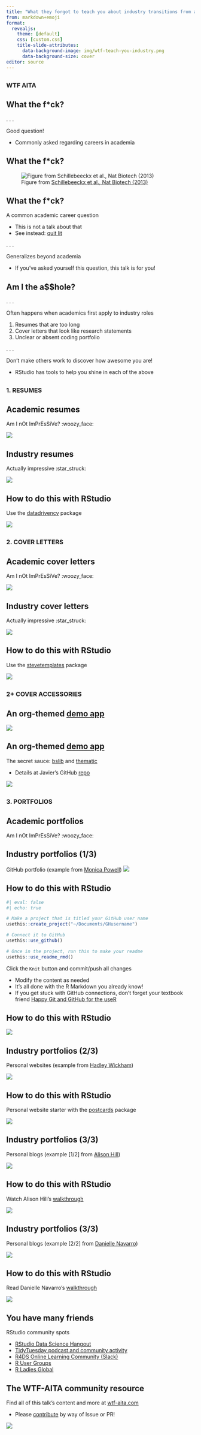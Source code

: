 ```yaml
---
title: "What they forgot to teach you about industry transitions from academia"
from: markdown+emoji
format:
  revealjs: 
    theme: [default]
    css: [custom.css]
    title-slide-attributes:
      data-background-image: img/wtf-teach-you-industry.png
      data-background-size: cover
editor: source
---
```


## {.wtf-aita id="wtf-aita" .center}

### WTF AITA

<!-- 
Cover photo by:
<a href="https://unsplash.com/@towfiqu999999?utm_source=unsplash&utm_medium=referral&utm_content=creditCopyText"Towfiqu barbhuiya</a> on <a href="https://unsplash.com/s/photos/question?utm_source=unsplash&utm_medium=referral&utm_content=creditCopyText"Unsplash</a>

Figuring out how to add image to title slide:
https://github.com/rstudio/revealjs/issues/32

Customizing other elements:
https://stackoverflow.com/questions/72149751/how-to-change-text-color-in-quarto-slides
https://quarto.org/docs/presentations/revealjs/themes.html#customizing-themes
-->

## What the f\*ck?

. . .

Good question!

-   Commonly asked regarding careers in academia

## What the f\*ck?

![Figure from [Schillebeeckx et al., Nat Biotech (2013)](https://www.nature.com/articles/nbt.2706)](img/phds-vs-jobs.png){fig-align="center" fig-alt="A plot showing way more phds granted than faculty positions available each year"}

## What the f\*ck?

A common academic career question

-   This is not a talk about that
-   See instead: [quit lit](https://theprofessorisin.com/tag/quit-lit/)

. . .

Generalizes beyond academia

-   If you've asked yourself this question, this talk is for you!

## Am I the a$$hole?

. . .

Often happens when academics first apply to industry roles

:::{.incremental}

1.  Resumes that are too long
2.  Cover letters that look like research statements
3.  Unclear or absent coding portfolio

:::

. . .

Don't make others work to discover how awesome you are!

-   RStudio has tools to help you shine in each of the above

## {.resumes id="resumes" .center}

### 1. RESUMES

## Academic resumes

Am I nOt ImPrEsSiVe? :woozy_face:

![](img/cv-scroll.gif){fig-align="center" fig-alt="A scrolling gif of my embarrassing 22 page CV"}

## Industry resumes

Actually impressive :star_struck:

![](img/shannon-resume.gif){fig-align="center" fig-alt="A scrolling gif of Shannon Pileggi's awesome resume"}

## How to do this with RStudio

Use the [datadrivencv](http://nickstrayer.me/datadrivencv/) package

![](img/datadrivencv.png){fig-align="center" fig-alt="A screenshot of the datadrivencv package docs"}

<!-- also mention https://pkg.mitchelloharawild.com/vitae/ -->

## {.cover-letters id="cover-letters" .center}

### 2. COVER LETTERS

## Academic cover letters

Am I nOt ImPrEsSiVe? :woozy_face:

![](img/cover-letter-bad.gif){fig-align="center" fig-alt="A scrolling gif of my rambling and densely packed academic cover letter"}

## Industry cover letters

Actually impressive :star_struck:

![](img/cover-letter-good.png){fig-align="center" fig-alt="A much improved industry cover letter from the stevetemplates package"}

## How to do this with RStudio

Use the [stevetemplates](http://svmiller.com/stevetemplates/) package

![](img/steve-templates.png){fig-align="center" fig-alt="A screenshot of the stevetemplates package docs"}

## {.cover-accessories id="cover-accessories" .center}

### 2+ COVER ACCESSORIES

## An org-themed [demo app](https://javierorraca.shinyapps.io/Bloomreach_Shiny_App/)

![](img/bloomreach.png){fig-align="center" fig-alt="A screenshot of Javier Orraca's Bloomreach demo Shiny app"}

## An org-themed [demo app](https://javierorraca.shinyapps.io/Bloomreach_Shiny_App/)

The secret sauce: [bslib](https://rstudio.github.io/bslib/) and [thematic](https://rstudio.github.io/thematic/)

- Details at Javier's GitHub [repo](https://github.com/JavOrraca/bslib_demo_shiny)

![](img/bloomreach-gh.png){fig-align="center" fig-alt="A screenshot of Javier Orraca's GitHub repository for the Bloomreach demo Shiny app"}


## {.portfolios id="portfolios" .center}

### 3. PORTFOLIOS

## Academic portfolios

Am I nOt ImPrEsSiVe? :woozy_face:

## Industry portfolios (1/3)

GitHub portfolio (example from [Monica Powell](https://aboutmonica.com/blog/how-to-create-a-github-profile-readme/)) ![](img/gh-profile.png){fig-align="center" fig-alt="A screenshot Monica Powell's GitHub landing page with her profile"}

## How to do this with RStudio

```r
#| eval: false
#| echo: true

# Make a project that is titled your GitHub user name
usethis::create_project("~/Documents/GHusername")

# Connect it to GitHub
usethis::use_github()

# Once in the project, run this to make your readme
usethis::use_readme_rmd()
```

Click the `Knit` button and commit/push all changes

- Modify the content as needed
- It's all done with the R Markdown you already know!
- If you get stuck with GitHub connections, don't forget your textbook friend [Happy Git and GitHub for the useR](https://happygitwithr.com/)

## How to do this with RStudio

![](img/gh-profile-tgerke.png){fig-align="center" fig-alt="A screenshot of the boilerplate usethis readme content rendered to my GitHub landing page"}

## Industry portfolios (2/3)

Personal websites (example from [Hadley Wickham](https://hadley.nz/))

![](img/postcards-hadley.png){fig-align="center" fig-alt="A screenshot Hadley Wickham's landing page at his website which was made with the postcards package"}

## How to do this with RStudio

Personal website starter with the [postcards](https://github.com/seankross/postcards) package

![](img/postcards.gif){fig-align="center" fig-alt="A scrolling screenshot of the postcards package docs"}

## Industry portfolios (3/3)

Personal blogs (example [1/2] from [Alison Hill](https://www.apreshill.com/))

![](img/apreshill.png){fig-align="center" fig-alt="A screenshot of Alison Hill's landing page"}

## How to do this with RStudio

Watch Alison Hill's [walkthrough](https://www.apreshill.com/talk/2021-iyo-tunis/)

![](img/apero.png){fig-align="center" fig-alt="A screenshot of Alison Hill's weblink to her R-ladies Hugo Apero talk"}

## Industry portfolios (3/3)

Personal blogs (example [2/2] from [Danielle Navarro](https://blog.djnavarro.net/))

![](img/navarro.png){fig-align="center" fig-alt="A screenshot of Danielle Navarro's landing page"}

## How to do this with RStudio

Read Danielle Navarro's [walkthrough](https://blog.djnavarro.net/posts/2022-04-20_porting-to-quarto/)

![](img/navarro-quarto.png){fig-align="center" fig-alt="A screenshot of Danielle Navarro's page on converting a Distill site to Quarto"}

## You have [many]{style="color: var(--rs-orange);"} friends

RStudio community spots

* [RStudio Data Science Hangout](https://www.rstudio.com/data-science-hangout/)
* [TidyTuesday podcast and community activity](https://www.tidytuesday.com/)
* [R4DS Online Learning Community (Slack)](https://www.rfordatasci.com/)
* [R User Groups](https://benubah.github.io/r-community-explorer/rugs.html)
* [R Ladies Global](https://rladies.org/)

## The WTF-AITA community resource

Find all of this talk's content and more at [wtf-aita.com](http://www.wtf-aita.com/)

 - Please [contribute](https://github.com/tgerke/wtf-aita/) by way of Issue or PR!

![](img/wtf-aita-com.png){fig-align="center" fig-alt="A screenshot of the wtf-aita.com homepage"}

